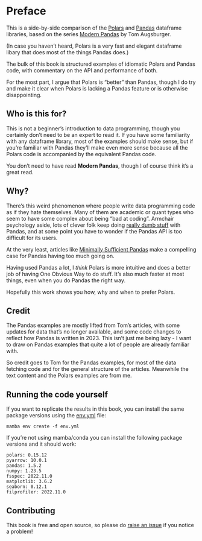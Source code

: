 # Preface {.unnumbered}

This is a side-by-side comparison of the [Polars](https://www.pola.rs/)
and [Pandas](https://pandas.pydata.org/) dataframe libraries,
based on the series [Modern Pandas](https://tomaugspurger.github.io/posts/modern-8-scaling/) by Tom Augsburger.

(In case you haven't heard, Polars is a very fast and elegant dataframe libary that does most of the things Pandas does.)

The bulk of this book is structured examples of idiomatic Polars and Pandas code, with commentary on the API and performance of both.

For the most part, I argue that Polars is "better" than Pandas, though I do try and make it clear when Polars is lacking a Pandas feature or is otherwise disappointing.

## Who is this for?

This is not a beginner's introduction to data programming, though you certainly don't need to be an expert to read it. If you have some familiarity with any dataframe library, most of the examples should make sense, but if you're familiar with Pandas they'll make even more sense because all the Polars code is accompanied by the equivalent Pandas code.

You don't need to have read **Modern Pandas**, though I of course think it's a great read.

## Why?

There's this weird phenomenon where people write data programming code as if they hate themselves.
Many of them are academic or quant types who seem to have some complex about being "bad at coding".
Armchair psychology aside, lots of clever folk keep doing [really dumb stuff](https://www.aidancooper.co.uk/pandas-anti-patterns/)
with Pandas, and at some point you have to wonder if the Pandas API is too difficult for its users.

At the very least, articles like [Minimally Sufficient Pandas](https://www.dunderdata.com/blog/minimally-sufficient-pandas)
make a compelling case for Pandas having too much going on.

Having used Pandas a lot, I *think* Polars is more intuitive and does a better job of having One Obvious Way to do stuff. 
It's also much faster at most things, even when you do Pandas the right way.

Hopefully this work shows you how, why and when to prefer Polars.

## Credit

The Pandas examples are mostly lifted from Tom's articles, with some updates for data that's no longer available, and some
code changes to reflect how Pandas is written in 2023. This isn't just me being lazy - I want to draw on Pandas examples that
quite a lot of people are already familiar with.

So credit goes to Tom for the Pandas examples, for most of the data
fetching code and for the general structure of the articles.
Meanwhile the text content and the Polars examples are from me.

## Running the code yourself

If you want to replicate the results in this book, you can install the same package versions using the [env.yml](https://github.com/kevinheavey/modern-polars/blob/master/env.yml) file:

```shell
mamba env create -f env.yml
```

If you're not using mamba/conda you can install the following package versions and it should work:

```
polars: 0.15.12
pyarrow: 10.0.1
pandas: 1.5.2
numpy: 1.23.5
fsspec: 2022.11.0
matplotlib: 3.6.2
seaborn: 0.12.1
filprofiler: 2022.11.0
```

## Contributing

This book is free and open source, so please do [raise an issue](https://github.com/kevinheavey/modern-polars/issues/new) if you notice a problem!
